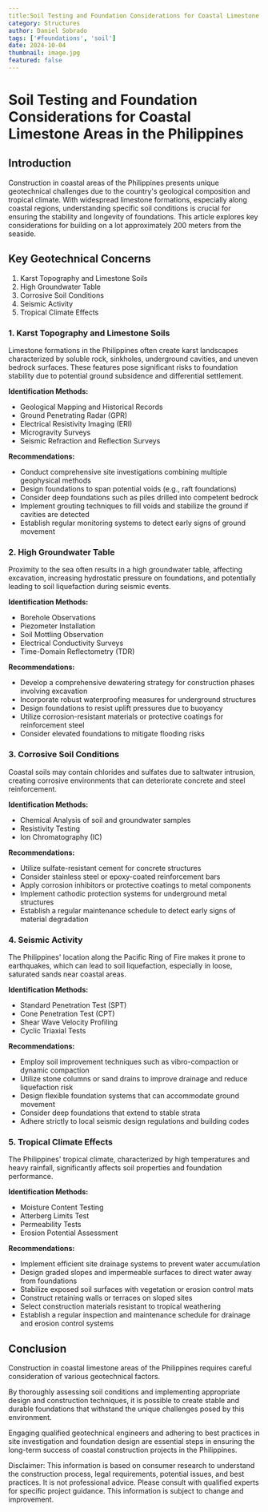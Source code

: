 ```yaml
---
title:Soil Testing and Foundation Considerations for Coastal Limestone Areas in the Philippines
category: Structures
author: Daniel Sobrado
tags: ['#foundations', 'soil']
date: 2024-10-04
thumbnail: image.jpg
featured: false
---
```


# Soil Testing and Foundation Considerations for Coastal Limestone Areas in the Philippines

## Introduction

Construction in coastal areas of the Philippines presents unique geotechnical challenges due to the country's geological composition and tropical climate. With widespread limestone formations, especially along coastal regions, understanding specific soil conditions is crucial for ensuring the stability and longevity of foundations. This article explores key considerations for building on a lot approximately 200 meters from the seaside.

## Key Geotechnical Concerns

1. Karst Topography and Limestone Soils
2. High Groundwater Table
3. Corrosive Soil Conditions
4. Seismic Activity
5. Tropical Climate Effects

### 1. Karst Topography and Limestone Soils

Limestone formations in the Philippines often create karst landscapes characterized by soluble rock, sinkholes, underground cavities, and uneven bedrock surfaces. These features pose significant risks to foundation stability due to potential ground subsidence and differential settlement.

**Identification Methods:**
- Geological Mapping and Historical Records
- Ground Penetrating Radar (GPR)
- Electrical Resistivity Imaging (ERI)
- Microgravity Surveys
- Seismic Refraction and Reflection Surveys

**Recommendations:**
- Conduct comprehensive site investigations combining multiple geophysical methods
- Design foundations to span potential voids (e.g., raft foundations)
- Consider deep foundations such as piles drilled into competent bedrock
- Implement grouting techniques to fill voids and stabilize the ground if cavities are detected
- Establish regular monitoring systems to detect early signs of ground movement

### 2. High Groundwater Table

Proximity to the sea often results in a high groundwater table, affecting excavation, increasing hydrostatic pressure on foundations, and potentially leading to soil liquefaction during seismic events.

**Identification Methods:**
- Borehole Observations
- Piezometer Installation
- Soil Mottling Observation
- Electrical Conductivity Surveys
- Time-Domain Reflectometry (TDR)

**Recommendations:**
- Develop a comprehensive dewatering strategy for construction phases involving excavation
- Incorporate robust waterproofing measures for underground structures
- Design foundations to resist uplift pressures due to buoyancy
- Utilize corrosion-resistant materials or protective coatings for reinforcement steel
- Consider elevated foundations to mitigate flooding risks

### 3. Corrosive Soil Conditions

Coastal soils may contain chlorides and sulfates due to saltwater intrusion, creating corrosive environments that can deteriorate concrete and steel reinforcement.

**Identification Methods:**
- Chemical Analysis of soil and groundwater samples
- Resistivity Testing
- Ion Chromatography (IC)

**Recommendations:**
- Utilize sulfate-resistant cement for concrete structures
- Consider stainless steel or epoxy-coated reinforcement bars
- Apply corrosion inhibitors or protective coatings to metal components
- Implement cathodic protection systems for underground metal structures
- Establish a regular maintenance schedule to detect early signs of material degradation

### 4. Seismic Activity

The Philippines' location along the Pacific Ring of Fire makes it prone to earthquakes, which can lead to soil liquefaction, especially in loose, saturated sands near coastal areas.

**Identification Methods:**
- Standard Penetration Test (SPT)
- Cone Penetration Test (CPT)
- Shear Wave Velocity Profiling
- Cyclic Triaxial Tests

**Recommendations:**
- Employ soil improvement techniques such as vibro-compaction or dynamic compaction
- Utilize stone columns or sand drains to improve drainage and reduce liquefaction risk
- Design flexible foundation systems that can accommodate ground movement
- Consider deep foundations that extend to stable strata
- Adhere strictly to local seismic design regulations and building codes

### 5. Tropical Climate Effects

The Philippines' tropical climate, characterized by high temperatures and heavy rainfall, significantly affects soil properties and foundation performance.

**Identification Methods:**
- Moisture Content Testing
- Atterberg Limits Test
- Permeability Tests
- Erosion Potential Assessment

**Recommendations:**
- Implement efficient site drainage systems to prevent water accumulation
- Design graded slopes and impermeable surfaces to direct water away from foundations
- Stabilize exposed soil surfaces with vegetation or erosion control mats
- Construct retaining walls or terraces on sloped sites
- Select construction materials resistant to tropical weathering
- Establish a regular inspection and maintenance schedule for drainage and erosion control systems

## Conclusion

Construction in coastal limestone areas of the Philippines requires careful consideration of various geotechnical factors. 

By thoroughly assessing soil conditions and implementing appropriate design and construction techniques, it is possible to create stable and durable foundations that withstand the unique challenges posed by this environment. 

Engaging qualified geotechnical engineers and adhering to best practices in site investigation and foundation design are essential steps in ensuring the long-term success of coastal construction projects in the Philippines.

Disclaimer: This information is based on consumer research to understand the construction process, legal requirements, potential issues, and best practices. It is not professional advice. Please consult with qualified experts for specific project guidance. This information is subject to change and improvement.